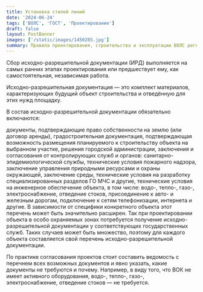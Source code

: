 ```yaml
---
title: Установка стилей линий
date: '2024-06-24'
tags: ['ВОЛС', 'ГОСТ', 'Проектирование']
draft: false
layout: PostBanner
images: ['/static/images/1450285.jpg']
summary: Правила проектирования, строительства и эксплуатации ВОЛС регламентируются нормативной документацией, в соответствии с которой необходимо выполнять работы.
---
```


Сбор исходно-разрешительной документации (ИРД) выполняется на самых ранних этапах проектирования или предшествует ему, как самостоятельная, независимая работа.

Исходно-разрешительная документация — это комплект материалов, характеризующих будущий объект строительства и отведённую для этих нужд площадку.

В состав исходно-разрешительной документации обязательно включаются:

документы, подтверждающие право собственности на землю (или договор аренды),
градостроительная документация, подтверждающая возможность размещения планируемого к строительству объекта на выбранном участке,
решения городской администрации,
заключения и согласования от контролирующих служб и органов:
санитарно-эпидемиологической службы,
технические условия пожарного надзора,
заключение управления природными ресурсами и охраны окружающей,
заключение среды,
технические условия на разработку специализированных разделов ГО МЧС и другие,
технические условия на инженерное обеспечение объекта, в том числе: водо-, тепло-, газо-, электроснабжение, отведение стоков, присоединение к авто- и железным дорогам, подключение к сетям телефонизации, интернета и другие.
В зависимости от специфики конкретного объекта этот перечень может быть значительно расширен. Так при проектировании объекта в особо охраняемых зонах потребуется получение исходно-разрешительной документации у соответствующих государственных служб. Таких случаев может быть множество, поэтому для каждого объекта составляется свой перечень исходно-разрешительной документации.

По практике согласования проектов стоит составить ведомость с перечнем всех возможных документов и явно указать, какие документы не требуются и почему. Например, в виду того, что ВОК не имеет активного оборудования, водо-, тепло-, газо-, электроснабжение, отведение стоков — не требуется.